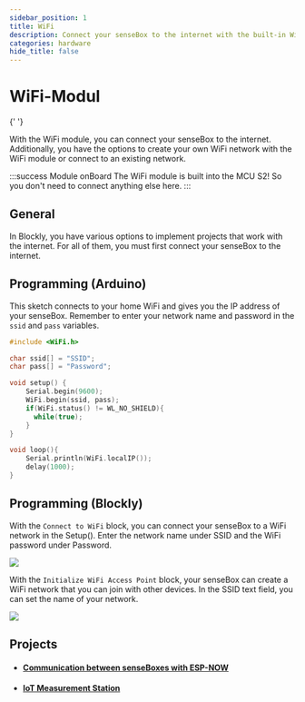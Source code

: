 ```yaml
---
sidebar_position: 1
title: WiFi
description: Connect your senseBox to the internet with the built-in WiFi module.
categories: hardware
hide_title: false
---
```



# WiFi-Modul

<ImageWithText
  size="xl"
  src={wifiModul}
  alt="WiFi Module"
  title="The WiFi module is mounted directly in the center of the board."
/>{' '}

With the WiFi module, you can connect your senseBox to the internet. 
Additionally, you have the options to create your own WiFi network with the WiFi module or connect to an existing network.

:::success Module onBoard
The WiFi module is built into the MCU S2! 
So you don't need to connect anything else here.
:::

## General

In Blockly, you have various options to implement projects that work with the internet. For all of them, you must first connect your senseBox to the internet.

## Programming (Arduino)

This sketch connects to your home WiFi and gives you the IP address of your senseBox. Remember to enter your network name and password in the `ssid` and `pass` variables.

```cpp
#include <WiFi.h>

char ssid[] = "SSID";
char pass[] = "Password";

void setup() {
    Serial.begin(9600);
    WiFi.begin(ssid, pass);
    if(WiFi.status() != WL_NO_SHIELD){
      while(true);
    }
}

void loop(){
    Serial.println(WiFi.localIP());
    delay(1000);
}
```

## Programming (Blockly)

With the `Connect to WiFi` block, you can connect your senseBox to a WiFi network in the Setup(). Enter the network name under SSID and the WiFi password under Password.

![](/img/blockly-bilder/web-wifi/blockly-Web-Wifi-1.svg)

With the `Initialize WiFi Access Point` block, your senseBox can create a WiFi network that you can join with other devices. In the SSID text field, you can set the name of your network.

![](/img/blockly-bilder/web-wifi/blockly-Web-Wifi-2.svg)

## Projects

- #### [Communication between senseBoxes with ESP-NOW](https://sensebox.de/projects/de/2024-03-24-esp-now)
- #### [IoT Measurement Station](https://sensebox.de/projects/de/2024-01-10-iotmesstation_s2)
